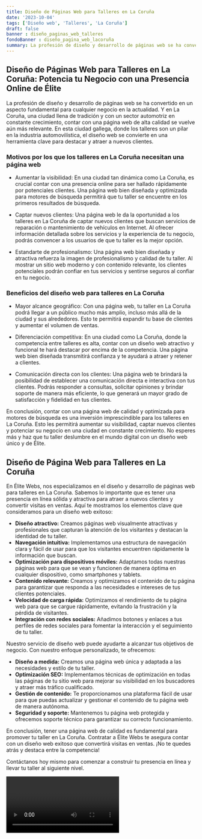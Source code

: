```yaml
---
title: Diseño de Páginas Web para Talleres en La Coruña
date: '2023-10-04'
tags: ['Diseño web', 'Talleres', 'La Coruña']
draft: false
banner : diseño_paginas_web_talleres
fondoBanner : diseño_pagina_web_lacoruña
summary: La profesión de diseño y desarrollo de páginas web se ha convertido en un aspecto fundamental para cualquier negocio en la actualidad. Y en La Coruña, una ciudad llena de tradición y con un sector automotriz en constante crecimiento, contar con una página web de alta calidad se vuelve aún más relevante. En esta ciudad gallega, donde los talleres son un pilar en la industria automovilística, el diseño web se convierte en una herramienta clave para destacar y atraer a nuevos clientes.
---
```


## Diseño de Páginas Web para Talleres en La Coruña: Potencia tu Negocio con una Presencia Online de Élite

La profesión de diseño y desarrollo de páginas web se ha convertido en un aspecto fundamental para cualquier negocio en la actualidad. Y en La Coruña, una ciudad llena de tradición y con un sector automotriz en constante crecimiento, contar con una página web de alta calidad se vuelve aún más relevante. En esta ciudad gallega, donde los talleres son un pilar en la industria automovilística, el diseño web se convierte en una herramienta clave para destacar y atraer a nuevos clientes.

### Motivos por los que los talleres en La Coruña necesitan una página web

- Aumentar la visibilidad: En una ciudad tan dinámica como La Coruña, es crucial contar con una presencia online para ser hallado rápidamente por potenciales clientes. Una página web bien diseñada y optimizada para motores de búsqueda permitirá que tu taller se encuentre en los primeros resultados de búsqueda.

- Captar nuevos clientes: Una página web le da la oportunidad a los talleres en La Coruña de captar nuevos clientes que buscan servicios de reparación o mantenimiento de vehículos en Internet. Al ofrecer información detallada sobre los servicios y la experiencia de tu negocio, podrás convencer a los usuarios de que tu taller es la mejor opción.

- Estandarte de profesionalismo: Una página web bien diseñada y atractiva refuerza la imagen de profesionalismo y calidad de tu taller. Al mostrar un sitio web moderno y con contenido relevante, los clientes potenciales podrán confiar en tus servicios y sentirse seguros al confiar en tu negocio.

### Beneficios del diseño web para talleres en La Coruña

- Mayor alcance geográfico: Con una página web, tu taller en La Coruña podrá llegar a un público mucho más amplio, incluso más allá de la ciudad y sus alrededores. Esto te permitirá expandir tu base de clientes y aumentar el volumen de ventas.

- Diferenciación competitiva: En una ciudad como La Coruña, donde la competencia entre talleres es alta, contar con un diseño web atractivo y funcional te hará destacar por encima de la competencia. Una página web bien diseñada transmitirá confianza y te ayudará a atraer y retener a clientes.

- Comunicación directa con los clientes: Una página web te brindará la posibilidad de establecer una comunicación directa e interactiva con tus clientes. Podrás responder a consultas, solicitar opiniones y brindar soporte de manera más eficiente, lo que generará un mayor grado de satisfacción y fidelidad en tus clientes.

En conclusión, contar con una página web de calidad y optimizada para motores de búsqueda es una inversión imprescindible para los talleres en La Coruña. Esto les permitirá aumentar su visibilidad, captar nuevos clientes y potenciar su negocio en una ciudad en constante crecimiento. No esperes más y haz que tu taller deslumbre en el mundo digital con un diseño web único y de Élite.

<GifSeo />

<Cta />

## Diseño de Página Web para Talleres en La Coruña

En Élite Webs, nos especializamos en el diseño y desarrollo de páginas web para talleres en La Coruña. Sabemos lo importante que es tener una presencia en línea sólida y atractiva para atraer a nuevos clientes y convertir visitas en ventas. Aquí te mostramos los elementos clave que consideramos para un diseño web exitoso:

- **Diseño atractivo:** Creamos páginas web visualmente atractivas y profesionales que capturan la atención de los visitantes y destacan la identidad de tu taller.
- **Navegación intuitiva:** Implementamos una estructura de navegación clara y fácil de usar para que los visitantes encuentren rápidamente la información que buscan.
- **Optimización para dispositivos móviles:** Adaptamos todas nuestras páginas web para que se vean y funcionen de manera óptima en cualquier dispositivo, como smartphones y tablets.
- **Contenido relevante:** Creamos y optimizamos el contenido de tu página para garantizar que responda a las necesidades e intereses de tus clientes potenciales.
- **Velocidad de carga rápida:** Optimizamos el rendimiento de tu página web para que se cargue rápidamente, evitando la frustración y la pérdida de visitantes.
- **Integración con redes sociales:** Añadimos botones y enlaces a tus perfiles de redes sociales para fomentar la interacción y el seguimiento de tu taller.

Nuestro servicio de diseño web puede ayudarte a alcanzar tus objetivos de negocio. Con nuestro enfoque personalizado, te ofrecemos:

- **Diseño a medida:** Creamos una página web única y adaptada a las necesidades y estilo de tu taller.
- **Optimización SEO:** Implementamos técnicas de optimización en todas las páginas de tu sitio web para mejorar su visibilidad en los buscadores y atraer más tráfico cualificado.
- **Gestión de contenido:** Te proporcionamos una plataforma fácil de usar para que puedas actualizar y gestionar el contenido de tu página web de manera autónoma.
- **Seguridad y soporte:** Mantenemos tu página web protegida y ofrecemos soporte técnico para garantizar su correcto funcionamiento.

En conclusión, tener una página web de calidad es fundamental para promover tu taller en La Coruña. Contratar a Élite Webs te asegura contar con un diseño web exitoso que convertirá visitas en ventas. ¡No te quedes atrás y destaca entre la competencia!

Contáctanos hoy mismo para comenzar a construir tu presencia en línea y llevar tu taller al siguiente nivel.

<Video />

<CtaBot job='Talleres' city='La Coruña'/>

<Gmaps query='La Coruña+españa+maps' />